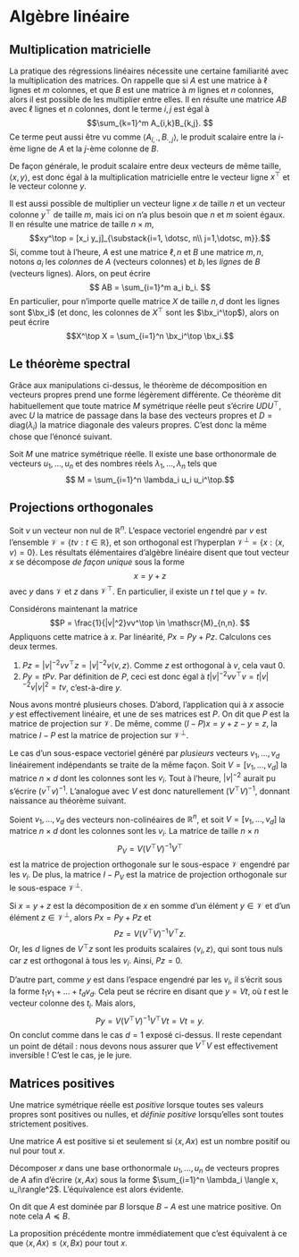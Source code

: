 # Algèbre linéaire {#sec-al}

## Multiplication matricielle

La pratique des régressions linéaires nécessite une certaine familiarité avec la multiplication des matrices. On rappelle que si $A$ est une matrice à $\ell$ lignes et $m$ colonnes, et que $B$ est une matrice à $m$ lignes et $n$ colonnes, alors il est possible de les multiplier entre elles. Il en résulte une matrice $AB$ avec $\ell$ lignes et $n$ colonnes, dont le terme $i,j$ est égal à 
$$\sum_{k=1}^m A_{i,k}B_{k,j}. $$
Ce terme peut aussi être vu comme $\langle A_{i, \cdot}, B_{\cdot, j}\rangle$, le produit scalaire entre la $i$-ème ligne de $A$ et la $j$-ème colonne de $B$. 

De façon générale, le produit scalaire entre deux vecteurs de même taille, $\langle x, y\rangle$, est donc égal à la multiplication matricielle entre le vecteur ligne $x^\top$ et le vecteur colonne $y$. 

Il est aussi possible de multiplier un vecteur ligne $x$ de taille $n$ et un vecteur colonne $y^\top$ de taille $m$, mais ici on n'a plus besoin que $n$ et $m$ soient égaux. Il en résulte une matrice de taille $n\times m$, 
$$xy^\top = [x_i y_j]_{\substack{i=1, \dotsc, n\\ j=1,\dotsc, m}}.$$
Si, comme tout à l'heure, $A$ est une matrice $\ell,n$ et $B$ une matrice $m,n$, notons $a_i$ les *colonnes* de $A$ (vecteurs colonnes) et $b_i$ les *lignes* de $B$ (vecteurs lignes). Alors, on peut écrire 
$$ AB = \sum_{i=1}^m a_i b_i. $$
En particulier, pour n'importe quelle matrice $X$ de taille $n,d$ dont les lignes sont $\bx_i$ (et donc, les colonnes de $X^\top$ sont les $\bx_i^\top$), alors on peut écrire
$$X^\top X = \sum_{i=1}^n \bx_i^\top \bx_i.$$

## Le théorème spectral

Grâce aux manipulations ci-dessus, le théorème de décomposition en vecteurs propres prend une forme légèrement différente. Ce théorème dit habituellement que toute matrice $M$ symétrique réelle peut s'écrire $UDU^\top$, avec $U$ la matrice de passage dans la base des vecteurs propres et $D = \mathrm{diag}(\lambda_i)$ la matrice diagonale des valeurs propres. C'est donc la même chose que l'énoncé suivant. 

:::{#thm-spectral}

Soit $M$ une matrice symétrique réelle. Il existe une base orthonormale de vecteurs $u_1, \dotsc, u_n$ et des nombres réels $\lambda_1, \dotsc
, \lambda_n$ tels que 
$$ M = \sum_{i=1}^n \lambda_i u_i u_i^\top.$$

:::

## Projections orthogonales

Soit $v$ un vecteur non nul de $\mathbb{R}^n$. L'espace vectoriel engendré par $v$ est l'ensemble $\mathscr{V}=\{tv : t \in \mathbb{R}\}$, et son orthogonal est l'hyperplan $\mathscr{V}^\perp = \{x : \langle x, v \rangle = 0\}$. Les résultats élémentaires d'algèbre linéaire disent que tout vecteur $x$ se décompose *de façon unique* sous la forme 
$$ x = y + z$$
avec $y$ dans $\mathscr{V}$ et $z$ dans $\mathscr{V}^\top$. En particulier, il existe un $t$ tel que $y = tv$. 

Considérons maintenant la matrice 
$$P = \frac{1}{|v|^2}vv^\top \in \mathscr{M}_{n,n}. $$
Appliquons cette matrice à $x$. Par linéarité, $Px = Py + Pz$. Calculons ces deux termes. 

1. $Pz = |v|^{-2}v v^\top z = |v|^{-2}v \langle v, z\rangle$. Comme $z$ est orthogonal à $v$, cela vaut 0. 
2. $Py = tPv$. Par définition de $P$, ceci est donc égal à  $t|v|^{-2}v v^\top v = t|v|^{-2}v |v|^2 = tv$, c'est-à-dire $y$. 
   
Nous avons montré plusieurs choses. D'abord, l'application qui à $x$ associe $y$ est effectivement linéaire, et une de ses matrices est $P$. On dit que $P$ est la matrice de projection sur $\mathscr{V}$. De même, comme $(I - P)x = y+z - y = z$, la matrice $I-P$ est la matrice de projection sur $\mathscr{V}^\perp$. 

Le cas d'un sous-espace vectoriel généré par *plusieurs* vecteurs $v_1, \dotsc, v_d$ linéairement indépendants se traite de la même façon. Soit $V = [v_1, \dotsc, v_d]$ la matrice $n \times d$ dont les colonnes sont les $v_i$. Tout à l'heure, $|v|^{-2}$ aurait pu s'écrire $(v^\top v)^{-1}$. L'analogue avec $V$ est donc naturellement $(V^\top V)^{-1}$, donnant naissance au théorème suivant. 

:::{#thm-projortho}

Soient $v_1, \dotsc, v_d$ des vecteurs non-colinéaires de $\mathbb{R}^n$, et soit $V = [v_1, \dotsc, v_d]$ la matrice $n \times d$ dont les colonnes sont les $v_i$. La matrice de taille $n\times n$
$$P_V = V (V^\top V)^{-1}V^\top $$
est la matrice de projection orthogonale sur le sous-espace $\mathscr{V}$ engendré par les $v_i$. De plus, la matrice $I - P_V$ est la matrice de projection orthogonale sur le sous-espace $\mathscr{V}^\perp$. 

:::

:::{.proof}
Si $x=y+z$ est la décomposition de $x$ en somme d'un élément $y\in\mathscr{V}$ et d'un élément $z \in \mathscr{V}^\perp$, alors $Px = Py + Pz$ et 
$$ Pz = V(V^\top V)^{-1}V^\top z.$$
Or, les $d$ lignes de $V^\top z$ sont les produits scalaires $\langle v_i, z\rangle$, qui sont tous nuls car $z$ est orthogonal à tous les $v_i$. Ainsi, $Pz = 0$. 

D'autre part, comme $y$ est dans l'espace engendré par les $v_i$, il s'écrit sous la forme $t_1 v_1 + \dotsc + t_d v_d$. Cela peut se récrire en disant que $y = V t$, où $t$ est le vecteur colonne des $t_i$. Mais alors, 
$$ Py = V(V^\top V)^{-1}V^\top V t = Vt = y.$$
On conclut comme dans le cas $d=1$ exposé ci-dessus. Il reste cependant un point de détail : nous devons nous assurer que $V^\top V$ est effectivement inversible ! C'est le cas, je le jure. 

:::


## Matrices positives {#sec-defpos}

Une matrice symétrique réelle est *positive* lorsque toutes ses valeurs propres sont positives ou nulles, et *définie positive* lorsqu'elles sont toutes strictement positives. 

:::{#prp-dp}

Une matrice $A$ est positive si et seulement si $\langle x, Ax\rangle$ est un nombre positif ou nul pour tout $x$. 

:::

:::{.proof}

Décomposer $x$ dans une base orthonormale $u_1, \dotsc, u_n$ de vecteurs propres de $A$ afin d'écrire $\langle x, Ax\rangle$ sous la forme $\sum_{i=1}^n \lambda_i \langle x, u_i\rangle^2$. 
L'équivalence est alors évidente. 

:::

:::{#def-domination}

On dit que $A$ est dominée par $B$ lorsque $B-A$ est une matrice positive. On note cela $A \preceq B$. 

:::

La proposition précédente montre immédiatement que c'est équivalent à ce que $\langle x, Ax\rangle \leqslant \langle x, Bx\rangle$ pour tout $x$. 